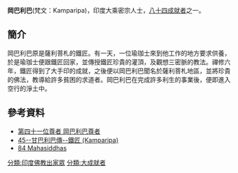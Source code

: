 '''岡巴利巴'''(梵文：Kamparipa)，印度大乘密宗人士，[[八十四大成就者|八十四成就者]]之一。
==簡介==
岡巴利巴原是薩利菩札的鐵匠。有一天，一位瑜珈士來到他工作的地方要求供養，於是瑜珈士便跟鐵匠回家，並傳授鐵匠珍貴的灌頂，及觀想三密脈的教法。禪修六年，鐵匠得到了大手印的成就，之後便以岡巴利巴聞名於薩利菩札地區，並將珍貴的佛法，教導給許多貧困的求道者。岡巴利巴在完成許多利生的事業後，便即進入空行的淨土中。
==參考資料==
{{reflist}}
*[http://www.lopon.org.tw/teachings/page2_1.aspx?cid=100&lid=101&id=4695 第四十一位尊者 岡巴利巴尊者] {{Wayback|url=http://www.lopon.org.tw/teachings/page2_1.aspx?cid=100&lid=101&id=4695 |date=20140903133405 }}
*[https://web.archive.org/web/20140903150902/http://www.karmapa-news.com/page3_8_45.php 45--甘巴利巴傳--鐵匠 (Kamparipa)]
*[http://www.tsemrinpoche.com/tsem-tulku-rinpoche/buddhas-dharma/vajradhara-and-84-mahasiddhas.html 84 Mahasiddhas] {{Wayback|url=http://www.tsemrinpoche.com/tsem-tulku-rinpoche/buddhas-dharma/vajradhara-and-84-mahasiddhas.html |date=20140905044317 }}
{{84Buddhist}}
[[分類:印度佛教出家眾|分類:印度佛教出家眾]]
[[分類:大成就者|分類:大成就者]]